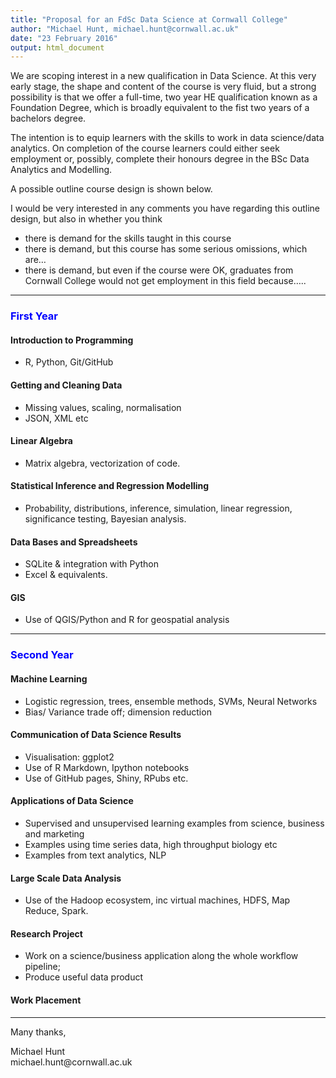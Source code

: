 ```yaml
---
title: "Proposal for an FdSc Data Science at Cornwall College"
author: "Michael Hunt, michael.hunt@cornwall.ac.uk"
date: "23 February 2016"
output: html_document
---
```


We are scoping interest in a new qualification in Data Science. At this very early stage, the shape and content of the course is very fluid, but a strong possibility is that we offer a full-time, two year HE qualification known as a Foundation Degree, which is broadly equivalent to the fist two years of a bachelors degree.

The intention is to equip learners with the skills to work in data science/data analytics. On completion of the course learners could either seek employment or, possibly, complete their honours degree in the BSc Data Analytics and Modelling.

A possible outline course design is shown below.

I would be very interested in any comments you have regarding this outline design, but also in whether you think

* there is demand for the skills taught in this course
* there is demand, but this course has some serious omissions, which are...
* there is demand, but even if the course were OK, graduates from Cornwall College would not get employment in this field because.....

-----  

### <span style="color:blue">First Year</span>
#### Introduction to Programming 
* R, Python, Git/GitHub

#### Getting and Cleaning Data
* Missing values, scaling, normalisation
* JSON, XML etc

#### Linear Algebra
* Matrix algebra, vectorization of code.

#### Statistical Inference and Regression Modelling
* Probability, distributions, inference, simulation, linear regression, significance testing, Bayesian analysis.

#### Data Bases and Spreadsheets
* SQLite & integration with Python
* Excel & equivalents.

#### GIS
* Use of QGIS/Python and R for geospatial analysis  

-----

### <span style="color:blue">Second Year</span>
#### Machine Learning
* Logistic regression, trees, ensemble methods, SVMs, Neural Networks
* Bias/ Variance trade off; dimension reduction

#### Communication of Data Science Results
* Visualisation: ggplot2
* Use of R Markdown, Ipython notebooks
* Use of GitHub pages, Shiny, RPubs etc.

#### Applications of Data Science
* Supervised and unsupervised learning examples from science, business and marketing
* Examples using time series data, high throughput biology etc
* Examples from text analytics, NLP

#### Large Scale Data Analysis
* Use of the Hadoop ecosystem, inc virtual machines, HDFS, Map Reduce, Spark.

#### Research Project
* Work on a science/business application along the whole workflow pipeline;
* Produce useful data product 

#### Work Placement  

-----

Many thanks,

Michael Hunt  
michael.hunt@cornwall.ac.uk